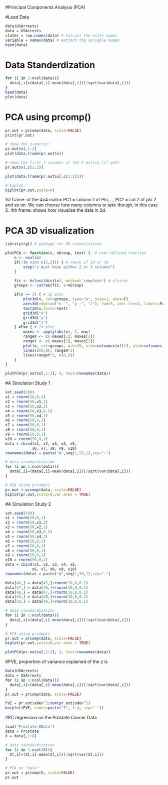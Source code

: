 #Principal Components Analysis (PCA)

#Load Data
```r
data(USArrests)
data = USArrests
states = row.names(data) # extract the state names
variable = names(data) # extract the variable names
head(data)
```

# Data Standerdization
```r
for (i in 1:ncol(data)){
  data[,i]=(data[,i]-mean(data[,i]))/sqrt(var(data[,i]))
}
head(data)
plot(data)
```

# PCA using prcomp()
```r
pr.out = prcomp(data, scale=FALSE)
print(pr.out)

# show the z-matrix:
pr.out$x[,1:2]
plot(data.frame(pr.out$x))

# show the first 2 columns of the Z matrix (if q=2)
pr.out$x[,c(1:2)]

plot(data.frame(pr.out$x[,c(1:2)]))

# biplot:
biplot(pr.out,scale=0)
```
1st frame: of the 4x4 matrix PC1 = column 1 of Phi,..., PC2 = col 2 of phi 2 and so on. We can choose how many columns to take though, in this case 2.
4th frame: shows how visualize the data in 2d.


# PCA 3D visualization
```r
library(rgl) # package for 3D visualization

plotPCA <- function(x, nGroup, text) {  # user-defined function
    n <- ncol(x) 
    if(!(n %in% c(2,3))) { # check if 2d or 3d
        stop("x must have either 2 or 3 columns")
    }

    fit <- hclust(dist(x), method="complete") # cluster
    groups <- cutree(fit, k=nGroup)

    if(n == 3) { # 3d plot
        plot3d(x, col=groups, type="s", size=1, axes=F)
        axes3d(edges=c("x--", "y--", "z"), lwd=3, axes.len=2, labels=FALSE)
        text3d(x,texts=text)
        grid3d("x")
        grid3d("y")
        grid3d("z")
    } else { # 2d plot
        maxes <- apply(abs(x), 2, max)
        rangeX <- c(-maxes[1], maxes[1])
        rangeY <- c(-maxes[2], maxes[2])
        plot(x, col=groups, pch=19, xlab=colnames(x)[1], ylab=colnames(x)[2], xlim=rangeX, ylim=rangeY)
        lines(c(0,0), rangeX*2)
        lines(rangeY*2, c(0,0))
    }
}

plotPCA(pr.out$x[,1:3], 4, text=rownames(data))
```

#A Simulation Study 1
```r
set.seed(100)
x1 = rnorm(50,0,1)
x2 = rnorm(50,x1,2)
x3 = rnorm(50,x2,1)
x4 = rnorm(50,x3,0.5)
x5 = rnorm(50,x4,1)
x6 = rnorm(50,0,1)
x7 = rnorm(50,0,1)
x8 = rnorm(50,0,1)
x9 = rnorm(50,0,1)
x10 = rnorm(50,0,1)
data = cbind(x1, x2, x3, x4, x5,
			x6, x7, x8, x9, x10)
rownames(data) = paste("A",seq(1,50,1),sep="-")

# data standardization
for (i in 1:ncol(data)){
  data[,i]=(data[,i]-mean(data[,i]))/sqrt(var(data[,i]))
}

# PCA using prcomp()
pr.out = prcomp(data, scale=FALSE)
biplot(pr.out,scale=0,var.axes = TRUE)
```

#A Simulation Study 2
```r
set.seed(100)
x1 = rnorm(50,0,1)
x2 = rnorm(50,x1,2)
x3 = rnorm(50,x2,1)
x4 = rnorm(50,x3,0.5)
x5 = rnorm(50,x4,1)
x6 = rnorm(50,0,1)
x7 = rnorm(50,0,1)
x8 = rnorm(50,0,1)
x9 = rnorm(50,0,1)
x10 = rnorm(50,0,1)
data = cbind(x1, x2, x3, x4, x5,
			x6, x7, x8, x9, x10)
rownames(data) = paste("A",seq(1,50,1),sep="-")

data[46,] = data[45,]+rnorm(10,0,0.1)
data[47,] = data[46,]+rnorm(10,0,0.1)
data[48,] = data[47,]+rnorm(10,0,0.1)
data[49,] = data[48,]+rnorm(10,0,0.1)
data[50,] = data[49,]+rnorm(10,0,0.1)

# data standardization
for (i in 1:ncol(data)){
  data[,i]=(data[,i]-mean(data[,i]))/sqrt(var(data[,i]))
}

# PCA using prcomp()
pr.out = prcomp(data, scale=FALSE)
biplot(pr.out,scale=0,var.axes = TRUE)

plotPCA(pr.out$x[,1:3], 3, text=rownames(data))
```

#PVE, proportion of variance explained of the z is 
```r
data(USArrests)
data = USArrests
for (i in 1:ncol(data)){
  data[,i]=(data[,i]-mean(data[,i]))/sqrt(var(data[,i]))
}
pr.out = prcomp(data, scale=FALSE)

PVE = pr.out$sdev^2/sum(pr.out$sdev^2)
barplot(PVE, names=paste("Z", 1:4, sep=" "))
```

#PC regression on the Prostate Cancer Data
```r
load("Prostate.RData")
data = Prostate
X = data[,1:8]

# data standardization
for (i in 1:ncol(X)){
  X[,i]=(X[,i]-mean(X[,i]))/sqrt(var(X[,i]))
}

# PCA on "data"
pr.out = prcomp(X, scale=FALSE)
pr.out
```










